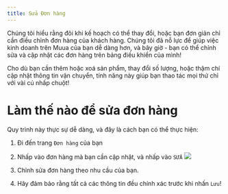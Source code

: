 ```yaml
---
title: Sửa Đơn hàng
---
```



Chúng tôi hiểu rằng đôi khi kế hoạch có thể thay đổi, hoặc bạn đơn giản chỉ cần điều chỉnh đơn hàng của khách hàng. Chúng tôi đã nỗ lực để giúp việc kinh doanh trên Muua của bạn dễ dàng hơn, và bây giờ - bạn có thể chỉnh sửa và cập nhật các đơn hàng trên bảng điều khiển của mình!

Cho dù bạn cần thêm hoặc xoá sản phẩm, thay đổi số lượng, hoặc thậm chí cập nhật thông tin vận chuyển, tính năng này giúp bạn thao tác mọi thứ chỉ với vài cú nhấp chuột!

# Làm thế nào để sửa đơn hàng

Quy trình này thực sự dễ dàng, và đây là cách bạn có thể thực hiện:

1. Đi đến trang `Đơn hàng` của bạn

2. Nhấp vào đơn hàng mà bạn cần cập nhật, và nhấp vào `SỬA`
   ![](/img/docs/bangdieukhien/donhang/suadonhang/1.png)

3. Chỉnh sửa đơn hàng theo nhu cầu của bạn.

   <ReactPlayer
     playing
     controls
     url="https://youtu.be/OTJyfHnecg8"
     width="100%"
   />

4. Hãy đảm bảo rằng tất cả các thông tin đều chính xác trước khi nhấn `Lưu`!
